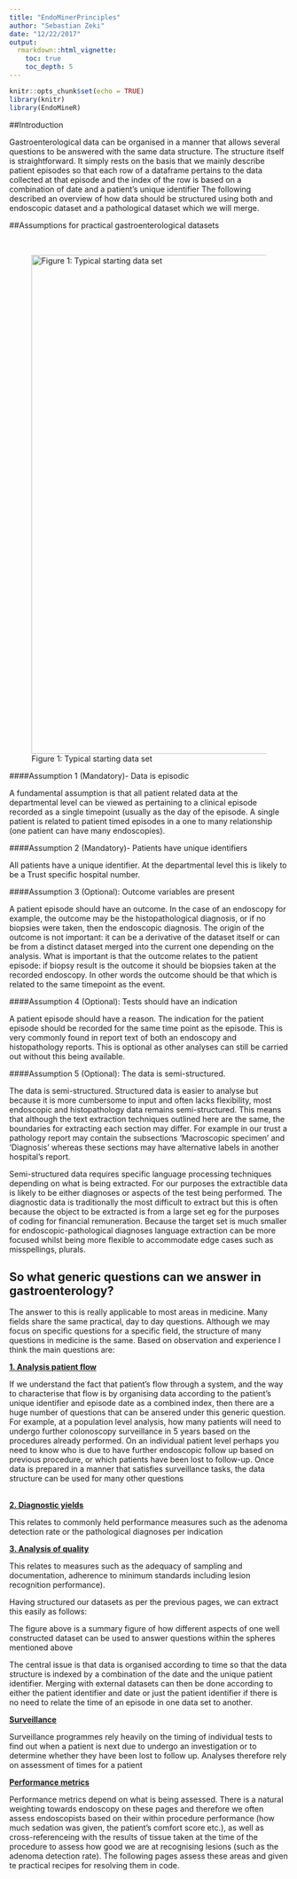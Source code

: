 ```yaml
---
title: "EndoMinerPrinciples"
author: "Sebastian Zeki"
date: "12/22/2017"
output:
  rmarkdown::html_vignette:
    toc: true
    toc_depth: 5
---
```


```r
knitr::opts_chunk$set(echo = TRUE)
library(knitr)
library(EndoMineR)

```

##Introduction 

Gastroenterological data can be organised in a manner that allows several questions to be answered with the same data structure. The structure itself is straightforward. It simply rests on the basis that we mainly describe patient episodes so that each row of a dataframe pertains to the data collected at that episode and the index of the row is based on a combination of date and a patient's unique identifier
The following described an overview of how data should be structured using both and endoscopic dataset and a pathological dataset which we will merge.




##Assumptions for practical gastroenterological datasets

<br>

![Figure 1: Typical starting data set](TypicalReportForGastroDSEndoMinerVignette.svg){width=900px}



####Assumption 1 (Mandatory)- Data is episodic 

A fundamental assumption is that all patient related data at the departmental level can be viewed as pertaining to a clinical episode recorded as a single timepoint (usually as the day of the episode. A single patient is related to patient timed episodes in a one to many relationship (one patient can have many endoscopies).

####Assumption 2 (Mandatory)- Patients have unique identifiers

All patients have a unique identifier. At the departmental level this is likely to be a Trust specific hospital number.

####Assumption 3 (Optional): Outcome variables are present

A patient episode should have an outcome. In the case of an endoscopy for example, the outcome may be the histopathological diagnosis, or if no biopsies were taken, then the endoscopic diagnosis. The origin of the outcome is not important: it can be a derivative of the dataset itself or can be from a distinct dataset merged into the current one depending on the analysis. What is important is that the outcome relates to the patient episode: if biopsy result is the outcome it should be biopsies taken at the recorded endoscopy. In other words the outcome should be that which is related to the same timepoint as the event.

####Assumption 4 (Optional): Tests should have an indication

A patient episode should have a reason. The indication for the patient episode should be recorded for the same time point as the episode. This is very commonly found in report text of both an endoscopy and histopathology reports. This is optional as other analyses can still be carried out without this being available.


####Assumption 5 (Optional): The data is semi-structured.

The data is semi-structured. Structured data is easier to analyse but because it is more cumbersome to input and often lacks flexibility, most endoscopic and histopathology data remains semi-structured. This means that although the text extraction techniques outlined here are the same, the boundaries for extracting each section may differ. For example in our trust a pathology report may contain the subsections ‘Macroscopic specimen’ and ‘Diagnosis’ whereas these sections may have alternative labels in another hospital’s report.

Semi-structured data requires specific language processing techniques depending on what is being extracted. For our purposes the extractible data is likely to be either diagnoses or aspects of the test being performed. The diagnostic data is traditionally the most difficult to extract  but this is often because the object to be extracted is from a large set eg for the purposes of coding for financial remuneration. Because the target set is much smaller for endoscopic-pathological diagnoses language extraction can be more focused whilst being more flexible to accommodate edge cases such as misspellings, plurals.





## So what generic questions can we answer in gastroenterology?

The answer to this is really applicable to most areas in medicine. Many fields share the same practical, day to day questions. Although we may focus on specific questions for a specific field, the structure of many questions in medicine is the same. Based on observation and experience I think the main questions are:

**[1. Analysis patient flow](http://gastrodatascience.com/DataAnalysisEventingsSankey.html) **

If we understand the fact that patient's flow through a system, and the way to characterise that flow is by organising data according to the patient's unique identifier and episode date as a combined index, then there are a huge number of questions that can be ansered under this generic question. For example, at a population level analysis, how many patients will need to undergo further colonoscopy surveillance in 5 years based on the procedures already performed. On an individual patient level perhaps you need to know who is due to have further endoscopic follow up based on previous procedure, or which patients have been lost to follow-up. Once data is prepared in a manner that satisfies surveillance tasks, the data structure can be used for many other questions 
<br><br>

**[2. Diagnostic yields](http://gastrodatascience.com/Cornersteon_EndoPath.html)**

This relates to commonly held performance measures such as the adenoma detection rate or the pathological diagnoses per indication


**[3. Analysis of quality](http://gastrodatascience.com/Cornerstone_EndoscopicPerformance.html) **

This relates to measures such as the adequacy of sampling and documentation, adherence to minimum standards including lesion recognition performance). 

Having structured our datasets as per the previous pages, we can extract this easily as follows:


The figure above is a summary figure of how different aspects of one well constructed dataset can be used to answer questions within the spheres mentioned above


The central issue is that data is organised according to time so that the data structure is indexed by a combination of the date and the unique patient identifier. Merging with external datasets can then be done according to either the patient identifier and date or just the patient identifier if there is no need to relate the time of an episode in one data set to another.

**[Surveillance](http://gastrodatascience.com/Cornerstone_Surveillance.html)**

Surveillance programmes rely heavily on the timing of individual tests to find out when a patient is next due to undergo an investigation or to determine whether they have been lost to follow up. Analyses therefore rely on assessment of times for a patient

**[Performance metrics](http://gastrodatascience.com/Cornerstone_EndoscopicPerformance.html)**

Performance metrics depend on what is being assessed. There is a natural weighting towards endoscopy on these pages and therefore we often assess endoscopists based on their within procedure performance (how much sedation was given, the patient's comfort score etc.), as well as cross-referenceing with the results of tissue taken at the time of the procedure to assess how good we are at recognising lesions (such as the adenoma detection rate). The following pages assess these areas and given te practical recipes for resolving them in code.
